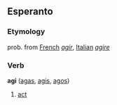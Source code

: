 ==Esperanto==
===Etymology===
prob. from [[French]] ''[[agir]]'', [[Italian]] ''[[agire]]''

===Verb===
'''agi''' ([[agas]], [[agis]], [[agos]])

# [[act]]
<!--
===Noun===

'''ago'''

:[[English]]: [[act]], [[action]]
-->